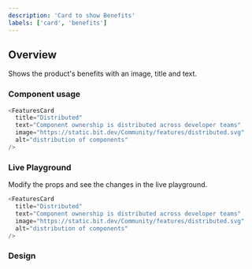 ```yaml
---
description: 'Card to show Benefits'
labels: ['card', 'benefits']
---
```



## Overview

Shows the product's benefits with an image, title and text.

### Component usage

```js
<FeaturesCard
  title="Distributed"
  text="Component ownership is distributed across developer teams"
  image="https://static.bit.dev/Community/features/distributed.svg"
  alt="distribution of components"
/>
```

### Live Playground

Modify the props and see the changes in the live playground.

```js live
<FeaturesCard
  title="Distributed"
  text="Component ownership is distributed across developer teams"
  image="https://static.bit.dev/Community/features/distributed.svg"
  alt="distribution of components"
/>
```

### Design

<FigmaEmbed src="https://www.figma.com/embed?embed_host=share&url=https%3A%2F%2Fwww.figma.com%2Ffile%2FctC1w9YhJvqaO1EZ08gLOV%2FCommunity%3Fnode-id%3D232%253A2639" />
